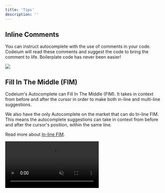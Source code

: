 ```yaml
---
title: 'Tips'
description: ''
---
```


## Inline Comments

You can instruct autocomplete with the use of comments in your code. Codeium will read these comments and suggest the code to bring the comment to life. Boilerplate code has never been easier!

<img src="https://exafunction.github.io/public/autocomplete/minimize_boilerplate.gif"/>

## Fill In The Middle (FIM)

Codeium's Autocomplete can Fill In The Middle (FIM). It takes in context from before and after the cursor in order to make both in-line and multi-line suggestions.

We also have the only Autocomplete on the market that can do In-line FIM. This means the autocomplete suggestions can take in context from before and after the cursor's position, within the same line. 

Read more about [In-line FIM](https://codeium.com/blog/inline-fim-code-suggestions).

<video
  autoPlay
  muted
  loop
  playsInline
  className="w-full aspect-video"
  src="https://exafunction.github.io/public/videos/inline_fim/inline_fim_codeium.mp4">
</video>